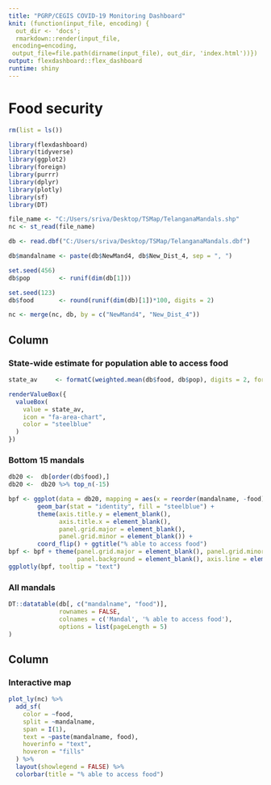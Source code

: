 ```yaml
---
title: "PGRP/CEGIS COVID-19 Monitoring Dashboard"
knit: (function(input_file, encoding) {
  out_dir <- 'docs';
  rmarkdown::render(input_file,
 encoding=encoding,
 output_file=file.path(dirname(input_file), out_dir, 'index.html'))})
output: flexdashboard::flex_dashboard
runtime: shiny
---
```


Food security
====================================

```r
rm(list = ls())

library(flexdashboard)
library(tidyverse)
library(ggplot2)
library(foreign)
library(purrr)
library(dplyr)
library(plotly)
library(sf)
library(DT)

file_name <- "C:/Users/sriva/Desktop/TSMap/TelanganaMandals.shp"
nc <- st_read(file_name)

db <- read.dbf("C:/Users/sriva/Desktop/TSMap/TelanganaMandals.dbf")

db$mandalname <- paste(db$NewMand4, db$New_Dist_4, sep = ", ")

set.seed(456)
db$pop        <- runif(dim(db[1])) 

set.seed(123)
db$food       <- round(runif(dim(db)[1])*100, digits = 2)

nc <- merge(nc, db, by = c("NewMand4", "New_Dist_4"))
```

Column {data-width=350}
------------------------------------
### State-wide estimate for population able to access food {.value-box}

```r
state_av     <- formatC(weighted.mean(db$food, db$pop), digits = 2, format = "f")

renderValueBox({
  valueBox(
    value = state_av,
    icon = "fa-area-chart",
    color = "steelblue"
  )
})
```
  
### Bottom 15 mandals
```r
db20 <-  db[order(db$food),]
db20 <-  db20 %>% top_n(-15)

bpf <- ggplot(data = db20, mapping = aes(x = reorder(mandalname, -food), food, text = paste(mandalname, " ", food, "%", sep = ""))) + 
        geom_bar(stat = "identity", fill = "steelblue") +
        theme(axis.title.y = element_blank(),
              axis.title.x = element_blank(),
              panel.grid.major = element_blank(), 
              panel.grid.minor = element_blank()) +
        coord_flip() + ggtitle("% able to access food")
bpf <- bpf + theme(panel.grid.major = element_blank(), panel.grid.minor = element_blank(),
                   panel.background = element_blank(), axis.line = element_line(colour = "black"))
ggplotly(bpf, tooltip = "text")
```

### All mandals
```r
DT::datatable(db[, c("mandalname", "food")],
              rownames = FALSE, 
              colnames = c('Mandal', '% able to access food'),
              options = list(pageLength = 5)
)
``` 

Column {data-width=650}
-------------------------------------

### Interactive map
```r
plot_ly(nc) %>% 
  add_sf(
    color = ~food, 
    split = ~mandalname, 
    span = I(1),
    text = ~paste(mandalname, food),
    hoverinfo = "text",
    hoveron = "fills"
  ) %>%
  layout(showlegend = FALSE) %>%
  colorbar(title = "% able to access food")
```

